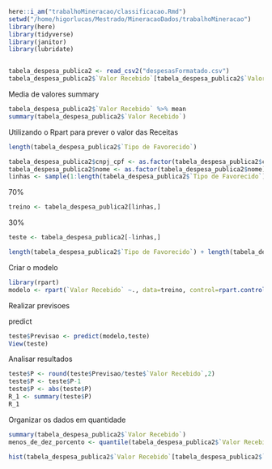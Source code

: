 ```r
here::i_am("trabalhoMineracao/classificacao.Rmd")
setwd("/home/higorlucas/Mestrado/MineracaoDados/trabalhoMineracao")
library(here)
library(tidyverse)
library(janitor)
library(lubridate)


tabela_despesa_publica2 <- read_csv2("despesasFormatado.csv")
tabela_despesa_publica2$`Valor Recebido`[tabela_despesa_publica2$`Valor Recebido` == 0] <- 1
```

Media de valores summary
```r
tabela_despesa_publica2$`Valor Recebido` %>% mean
summary(tabela_despesa_publica2$`Valor Recebido`)
```

Utilizando o Rpart para prever o valor das Receitas

```r
length(tabela_despesa_publica2$`Tipo de Favorecido`)

tabela_despesa_publica2$cnpj_cpf <- as.factor(tabela_despesa_publica2$cnpj_cpf)
tabela_despesa_publica2$nome <- as.factor(tabela_despesa_publica2$nome)
linhas <- sample(1:length(tabela_despesa_publica2$`Tipo de Favorecido`),length(tabela_despesa_publica2$`Tipo de Favorecido`)*0.7)
```

70%
```r
treino <- tabela_despesa_publica2[linhas,]
```
30%
```r
teste <- tabela_despesa_publica2[-linhas,]

length(tabela_despesa_publica2$`Tipo de Favorecido`) + length(tabela_despesa_publica2$`Tipo de Favorecido`)
```

Criar o modelo
```r
library(rpart)
modelo <- rpart(`Valor Recebido` ~., data=treino, control=rpart.control(cp=0))
```

Realizar previsoes

predict
```r
teste$Previsao <- predict(modelo,teste)
View(teste)
```

Analisar resultados
```r
teste$P <- round(teste$Previsao/teste$`Valor Recebido`,2)
teste$P <- teste$P-1
teste$P <- abs(teste$P)
R_1 <- summary(teste$P)
R_1
```

Organizar os dados em quantidade
```r
summary(tabela_despesa_publica2$`Valor Recebido`)
menos_de_dez_porcento <- quantile(tabela_despesa_publica2$`Valor Recebido`,0.90)

hist(tabela_despesa_publica2$`Valor Recebido`[tabela_despesa_publica2$`Valor Recebido`< menos_de_dez_porcento],xlab="Valores menores que 10%",breaks=10,labels=T)

```
